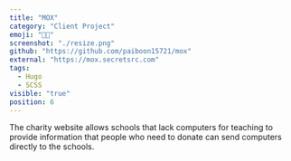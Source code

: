 ```yaml
---
title: "MOX"
category: "Client Project"
emoji: "👨‍💼‍"
screenshot: "./resize.png"
github: "https://github.com/paiboon15721/mox"
external: "https://mox.secretsrc.com"
tags:
  - Hugo
  - SCSS
visible: "true"
position: 6
---
```


The charity website allows schools that lack computers for teaching to provide information that people who need to donate can send computers directly to the schools.
